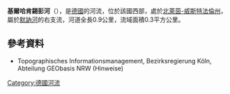 {{Coord|51|27|1.03|N|8|32|21.64|E|display=title}}

'''基爾哈肯錫彭河'''（{{lang-de|Kielhackensiepen}}），是[[德國|德國]]的河流，位於該國西部，處於[[北萊茵-威斯特法倫州|北萊茵-威斯特法倫州]]，屬於[[默訥河|默訥河]]的右支流，河道全長0.9公里，流域面積0.3平方公里。

==參考資料==
* Topographisches Informationsmanagement, Bezirksregierung Köln, Abteilung GEObasis NRW (Hinweise)

{{Germany-geo-stub}}
[[Category:德國河流|Category:德國河流]]